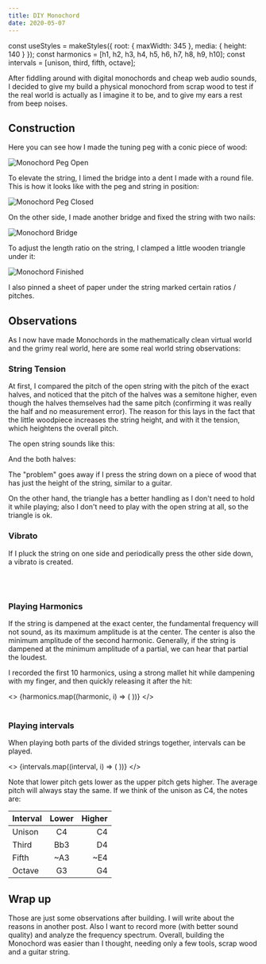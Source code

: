 ```yaml
---
title: DIY Monochord
date: 2020-05-07
---
```


const useStyles = makeStyles({
  root: {
    maxWidth: 345
  },
  media: {
    height: 140
  }
});
const harmonics = [h1, h2, h3, h4, h5, h6, h7, h8, h9, h10];
const intervals = [unison, third, fifth, octave];

After fiddling around with digital monochords and cheap web audio sounds,
I decided to give my build a physical monochord from scrap wood to test if the real world is actually as I imagine it to be, and to give my ears a rest from beep noises.

## Construction

Here you can see how I made the tuning peg with a conic piece of wood:

![Monochord Peg Open](./img/monochord0.jpg)

To elevate the string, I limed the bridge into a dent I made with a round file.
This is how it looks like with the peg and string in position:

![Monochord Peg Closed](./img/monochord1.jpg)

On the other side, I made another bridge and fixed the string with two nails:

![Monochord Bridge](./img/monochord3.jpg)

To adjust the length ratio on the string, I clamped a little wooden triangle under it:

![Monochord Finished](./img/monochord2.jpg)

I also pinned a sheet of paper under the string marked certain ratios / pitches.

## Observations

As I now have made Monochords in the mathematically clean virtual world and the grimy real world, here are some real world string observations:

### String Tension

At first, I compared the pitch of the open string with the pitch of the exact halves, and noticed that the pitch of the halves was a semitone higher, even though the halves themselves had the same pitch (confirming it was really the half and no measurement error).
The reason for this lays in the fact that the little woodpiece increases the string height, and with it the tension, which heightens the overall pitch.

The open string sounds like this:

<ReactAudioPlayer type="audio/x-m4a" src={open} controls />

And the both halves:

<ReactAudioPlayer type="audio/x-m4a" src={unison} controls />

The "problem" goes away if I press the string down on a piece of wood that has just the height of the string, similar to a guitar.

On the other hand, the triangle has a better handling as I don't need to hold it while playing; also I don't need to play with the open string at all, so the triangle is ok.

### Vibrato

If I pluck the string on one side and periodically press the other side down, a vibrato is created.

<ReactAudioPlayer type="audio/x-m4a" src={vibrato} controls />
<br />
<br />

### Playing Harmonics

If the string is dampened at the exact center, the fundamental frequency will not sound, as its maximum amplitude is at the center.
The center is also the minimum amplitude of the second harmonic. Generally, if the string is dampened at the minimum amplitude of a partial, we can hear that partial the loudest.

I recorded the first 10 harmonics, using a strong mallet hit while dampening with my finger, and then quickly releasing it after the hit:

<>
  {harmonics.map((harmonic, i) => (
    <ReactAudioPlayer
      key={i}
      type="audio/x-m4a"
      src={harmonic}
      controls
      loop={true}
    />
  ))}
</>
<br />
<br />

### Playing intervals

When playing both parts of the divided strings together, intervals can be played.

<>
  {intervals.map((interval, i) => (
    <ReactAudioPlayer
      key={i}
      type="audio/x-m4a"
      src={interval}
      controls
      loop={false}
    />
  ))}
</>

Note that lower pitch gets lower as the upper pitch gets higher. The average pitch will always stay the same. If we think of the unison as C4, the notes are:

| Interval | Lower | Higher |
| -------- | :---: | -----: |
| Unison   |  C4   |     C4 |
| Third    |  Bb3  |     D4 |
| Fifth    |  ~A3  |    ~E4 |
| Octave   |  G3   |     G4 |

## Wrap up

Those are just some observations after building. I will write about the reasons in another post.
Also I want to record more (with better sound quality) and analyze the frequency spectrum.
Overall, building the Monochord was easier than I thought, needing only a few tools, scrap wood and a guitar string.